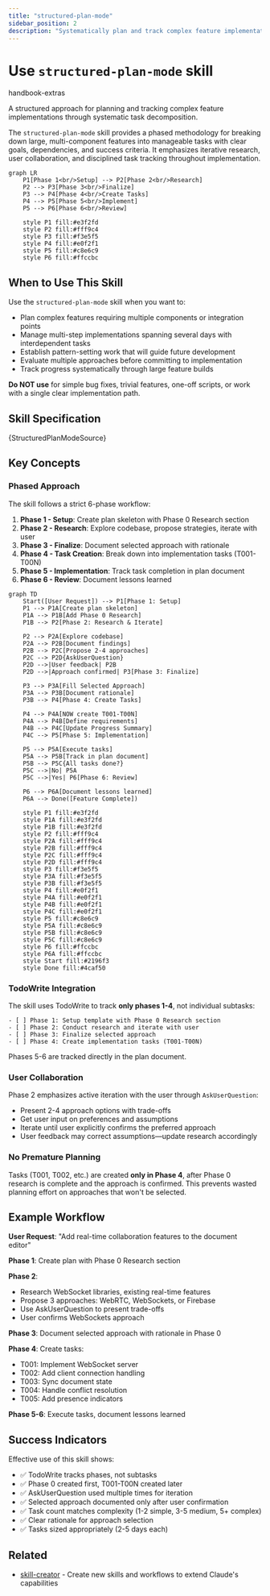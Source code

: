 ```yaml
---
title: "structured-plan-mode"
sidebar_position: 2
description: "Systematically plan and track complex feature implementations through phased task decomposition"
---
```



# Use `structured-plan-mode` skill

<span className="badge badge--secondary">handbook-extras</span>

A structured approach for planning and tracking complex feature implementations through systematic task decomposition.

The `structured-plan-mode` skill provides a phased methodology for breaking down large, multi-component features into manageable tasks with clear goals, dependencies, and success criteria. It emphasizes iterative research, user collaboration, and disciplined task tracking throughout implementation.

```mermaid
graph LR
    P1[Phase 1<br/>Setup] --> P2[Phase 2<br/>Research]
    P2 --> P3[Phase 3<br/>Finalize]
    P3 --> P4[Phase 4<br/>Create Tasks]
    P4 --> P5[Phase 5<br/>Implement]
    P5 --> P6[Phase 6<br/>Review]

    style P1 fill:#e3f2fd
    style P2 fill:#fff9c4
    style P3 fill:#f3e5f5
    style P4 fill:#e0f2f1
    style P5 fill:#c8e6c9
    style P6 fill:#ffccbc
```

## When to Use This Skill

Use the `structured-plan-mode` skill when you want to:

- Plan complex features requiring multiple components or integration points
- Manage multi-step implementations spanning several days with interdependent tasks
- Establish pattern-setting work that will guide future development
- Evaluate multiple approaches before committing to implementation
- Track progress systematically through large feature builds

**Do NOT use** for simple bug fixes, trivial features, one-off scripts, or work with a single clear implementation path.

## Skill Specification

<CodeBlock language="markdown">
{StructuredPlanModeSource}
</CodeBlock>

## Key Concepts

### Phased Approach

The skill follows a strict 6-phase workflow:

1. **Phase 1 - Setup**: Create plan skeleton with Phase 0 Research section
2. **Phase 2 - Research**: Explore codebase, propose strategies, iterate with user
3. **Phase 3 - Finalize**: Document selected approach with rationale
4. **Phase 4 - Task Creation**: Break down into implementation tasks (T001-T00N)
5. **Phase 5 - Implementation**: Track task completion in plan document
6. **Phase 6 - Review**: Document lessons learned

```mermaid
graph TD
    Start([User Request]) --> P1[Phase 1: Setup]
    P1 --> P1A[Create plan skeleton]
    P1A --> P1B[Add Phase 0 Research]
    P1B --> P2[Phase 2: Research & Iterate]

    P2 --> P2A[Explore codebase]
    P2A --> P2B[Document findings]
    P2B --> P2C[Propose 2-4 approaches]
    P2C --> P2D{AskUserQuestion}
    P2D -->|User feedback| P2B
    P2D -->|Approach confirmed| P3[Phase 3: Finalize]

    P3 --> P3A[Fill Selected Approach]
    P3A --> P3B[Document rationale]
    P3B --> P4[Phase 4: Create Tasks]

    P4 --> P4A[NOW create T001-T00N]
    P4A --> P4B[Define requirements]
    P4B --> P4C[Update Progress Summary]
    P4C --> P5[Phase 5: Implementation]

    P5 --> P5A[Execute tasks]
    P5A --> P5B[Track in plan document]
    P5B --> P5C{All tasks done?}
    P5C -->|No| P5A
    P5C -->|Yes| P6[Phase 6: Review]

    P6 --> P6A[Document lessons learned]
    P6A --> Done([Feature Complete])

    style P1 fill:#e3f2fd
    style P1A fill:#e3f2fd
    style P1B fill:#e3f2fd
    style P2 fill:#fff9c4
    style P2A fill:#fff9c4
    style P2B fill:#fff9c4
    style P2C fill:#fff9c4
    style P2D fill:#fff9c4
    style P3 fill:#f3e5f5
    style P3A fill:#f3e5f5
    style P3B fill:#f3e5f5
    style P4 fill:#e0f2f1
    style P4A fill:#e0f2f1
    style P4B fill:#e0f2f1
    style P4C fill:#e0f2f1
    style P5 fill:#c8e6c9
    style P5A fill:#c8e6c9
    style P5B fill:#c8e6c9
    style P5C fill:#c8e6c9
    style P6 fill:#ffccbc
    style P6A fill:#ffccbc
    style Start fill:#2196f3
    style Done fill:#4caf50
```

### TodoWrite Integration

The skill uses TodoWrite to track **only phases 1-4**, not individual subtasks:

```
- [ ] Phase 1: Setup template with Phase 0 Research section
- [ ] Phase 2: Conduct research and iterate with user
- [ ] Phase 3: Finalize selected approach
- [ ] Phase 4: Create implementation tasks (T001-T00N)
```

Phases 5-6 are tracked directly in the plan document.

### User Collaboration

Phase 2 emphasizes active iteration with the user through `AskUserQuestion`:
- Present 2-4 approach options with trade-offs
- Get user input on preferences and assumptions
- Iterate until user explicitly confirms the preferred approach
- User feedback may correct assumptions—update research accordingly

### No Premature Planning

Tasks (T001, T002, etc.) are created **only in Phase 4**, after Phase 0 research is complete and the approach is confirmed. This prevents wasted planning effort on approaches that won't be selected.

## Example Workflow

**User Request**: "Add real-time collaboration features to the document editor"

**Phase 1**: Create plan with Phase 0 Research section

**Phase 2**:
- Research WebSocket libraries, existing real-time features
- Propose 3 approaches: WebRTC, WebSockets, or Firebase
- Use AskUserQuestion to present trade-offs
- User confirms WebSockets approach

**Phase 3**: Document selected approach with rationale in Phase 0

**Phase 4**: Create tasks:
- T001: Implement WebSocket server
- T002: Add client connection handling
- T003: Sync document state
- T004: Handle conflict resolution
- T005: Add presence indicators

**Phase 5-6**: Execute tasks, document lessons learned

## Success Indicators

Effective use of this skill shows:
- ✅ TodoWrite tracks phases, not subtasks
- ✅ Phase 0 created first, T001-T00N created later
- ✅ AskUserQuestion used multiple times for iteration
- ✅ Selected approach documented only after user confirmation
- ✅ Task count matches complexity (1-2 simple, 3-5 medium, 5+ complex)
- ✅ Clear rationale for approach selection
- ✅ Tasks sized appropriately (2-5 days each)

## Related

- [skill-creator](./skill-creator.mdx) - Create new skills and workflows to extend Claude's capabilities
